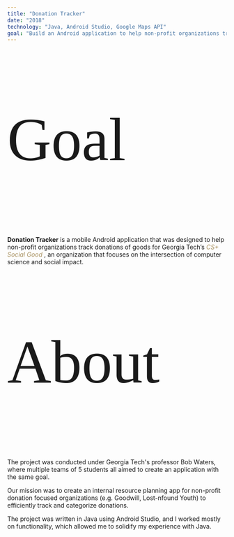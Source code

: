 ```yaml
---
title: "Donation Tracker"
date: "2018"
technology: "Java, Android Studio, Google Maps API"
goal: "Build an Android application to help non-profit organizations track donations of goods"
---
```

<p style="font-family:Yeseva One, cursive; font-size:3.5vh">Goal</p>
<b>Donation Tracker</b> is a mobile Android application that was designed to help non-profit organizations track donations of goods for Georgia Tech’s <a href="https://gtcssocialgood.com/" target="_blank" style="text-decoration:none; color:#A7905E"><i>CS+ Social Good</i></a> , an organization that focuses on the intersection of computer science and social impact.

<p style="font-family:Yeseva One, cursive; font-size:3.5vh">About</p>
The project was conducted under Georgia Tech's professor Bob Waters, where multiple teams of 5 students all aimed to create an application with the same goal.

Our mission was to create an internal resource planning app for non-profit donation focused organizations (e.g. Goodwill, Lost-nfound Youth) to efficiently track and categorize donations.

The project was written in Java using Android Studio, and I worked mostly on functionality, which allowed me to solidify my experience with Java.
